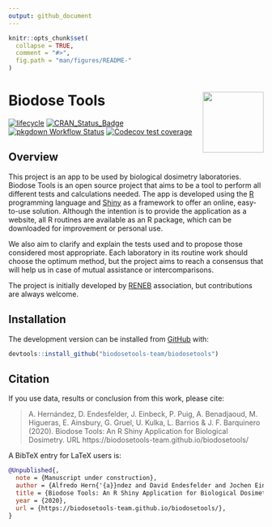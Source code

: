 ```yaml
---
output: github_document
---
```


```r
knitr::opts_chunk$set(
  collapse = TRUE,
  comment = "#>",
  fig.path = "man/figures/README-"
)
```
# Biodose Tools <img src="man/figures/logo.png" align="right" width="120"/>

<!-- badges: start -->
[![lifecycle](https://img.shields.io/badge/lifecycle-maturing-blue.svg)](https://www.tidyverse.org/lifecycle/#maturing)
[![CRAN_Status_Badge](https://www.r-pkg.org/badges/version/biodosetools)](https://cran.r-project.org/package=biodosetools)
[![pkgdown Workflow Status](https://github.com/biodosetools-team/biodosetools/workflows/pkgdown/badge.svg)](https://biodosetools-team.github.io/biodosetools/)
[![Codecov test coverage](https://codecov.io/gh/biodosetools-team/biodosetools/branch/master/graph/badge.svg)](https://codecov.io/gh/biodosetools-team/biodosetools?branch=master)
<!-- badges: end -->

## Overview

This project is an app to be used by biological dosimetry laboratories. Biodose Tools is an open source project that aims to be a tool to perform all different tests and calculations needed. The app is developed using the <a href="https://www.r-project.org/about.html">R</a> programming language and <a href="https://shiny.rstudio.com">Shiny</a> as a framework to offer an online, easy-to-use solution. Although the intention is to provide the application as a website, all R routines are available as an R package, which can be downloaded for improvement or personal use.

We also aim to clarify and explain the tests used and to propose those considered most appropriate. Each laboratory in its routine work should choose the optimum method, but the project aims to reach a consensus that will help us in case of mutual assistance or intercomparisons.

The project is initially developed by <a href="http://www.reneb.net">RENEB</a> association, but contributions are always welcome.

## Installation

<!-- You can install the released version of <package> from [CRAN](https://CRAN.R-project.org) with: -->

<!-- ``` r -->
<!-- install.packages("biodosetools") -->
<!-- ``` -->

<!-- And  -->
The development version can be installed from [GitHub](https://github.com/) with:

```r
devtools::install_github("biodosetools-team/biodosetools")
```
<!-- ## Examples -->

## Citation

If you use data, results or conclusion from this work, please cite:

> A. Hernández, D. Endesfelder, J. Einbeck, P. Puig, A. Benadjaoud, M. Higueras, E. Ainsbury, G. Gruel, U. Kulka, L. Barrios & J. F. Barquinero (2020). Biodose Tools: An R Shiny Application for Biological Dosimetry. URL https://biodosetools-team.github.io/biodosetools/

A BibTeX entry for LaTeX users is:

```bib
@Unpublished{,
  note = {Manuscript under construction},
  author = {Alfredo Hern{'{a}}ndez and David Endesfelder and Jochen Einbeck and Pere Puig and Amine Benadjaoud and Manuel Higueras and Elizabeth Ainsbury and Ga{"{e}}tan Gruel and Ulrike Kulka and Lleonard Barrios and Joan Francesc Barquinero},
  title = {Biodose Tools: An R Shiny Application for Biological Dosimetry},
  year = {2020},
  url = {https://biodosetools-team.github.io/biodosetools/},
}
```
